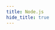 ```yaml
---
title: Node.js
hide_title: true
---
```



<FeatureIcon src={nodejs} title="Node.js" />
<LinkList
  data={[
    { title: "搭建环境", link: "/docs/nodejs/environment", src: nodejs },
    { title: "Express", link: "/docs/nodejs/express", src: express },
  ]}
/>
